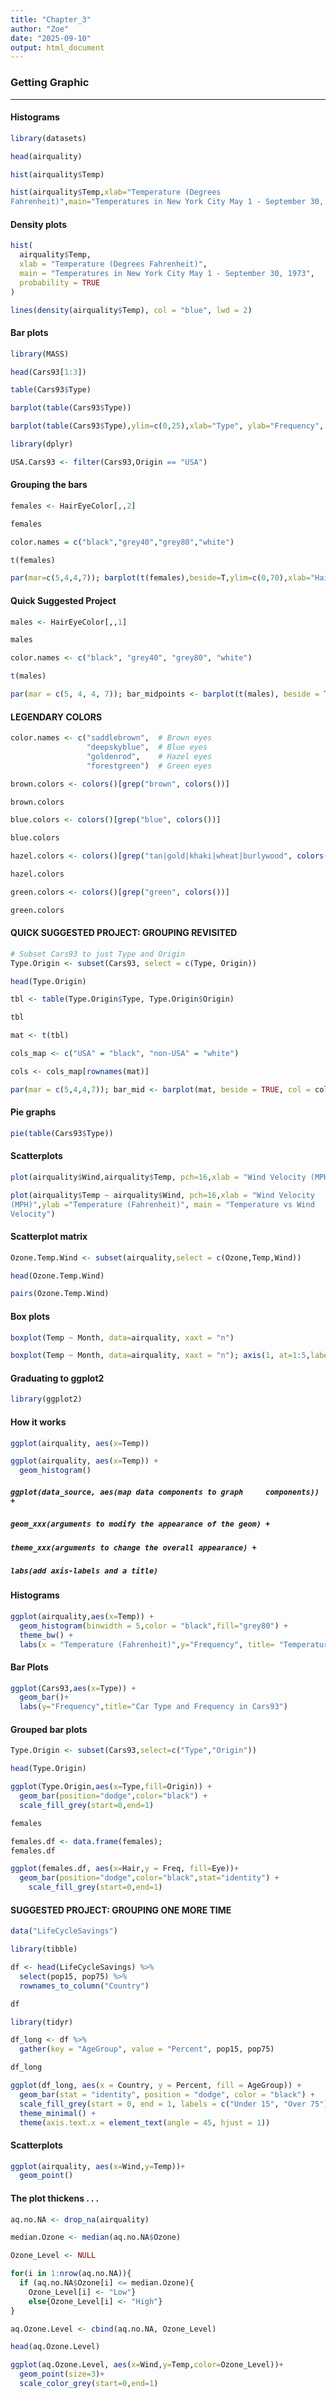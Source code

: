 ```yaml
---
title: "Chapter_3"
author: "Zoe"
date: "2025-09-10"
output: html_document
---
```


### Getting Graphic

------------------------------------------------------------------------

#### Histograms

```r
library(datasets)
```

```r
head(airquality)
```

```r
hist(airquality$Temp)
```

```r
hist(airquality$Temp,xlab="Temperature (Degrees
Fahrenheit)",main="Temperatures in New York City May 1 - September 30, 1973")
```

#### Density plots

```r
hist(
  airquality$Temp,
  xlab = "Temperature (Degrees Fahrenheit)",
  main = "Temperatures in New York City May 1 - September 30, 1973",
  probability = TRUE
)

lines(density(airquality$Temp), col = "blue", lwd = 2)
```

#### Bar plots

```r
library(MASS)
```

```r
head(Cars93[1:3])
```

```r
table(Cars93$Type)
```

```r
barplot(table(Cars93$Type))
```

```r
barplot(table(Cars93$Type),ylim=c(0,25),xlab="Type", ylab="Frequency", axis.lty="solid",space=.5)
```

```r
library(dplyr)
```

```r
USA.Cars93 <- filter(Cars93,Origin == "USA")
```

#### Grouping the bars

```r
females <- HairEyeColor[,,2]
```

```r
females
```

```r
color.names = c("black","grey40","grey80","white")
```

```r
t(females)
```

```r
par(mar=c(5,4,4,7)); barplot(t(females),beside=T,ylim=c(0,70),xlab="Hair Color",ylab="Frequency of Eye Color", col=color.names,axis.lty="solid"); legend("topright", rownames(t(females)), cex=0.8, fill=color.names, title="Eye Color", inset=c(-0.25,0), xpd=TRUE)
```

#### Quick Suggested Project

```r
males <- HairEyeColor[,,1]
```

```r
males
```

```r
color.names <- c("black", "grey40", "grey80", "white")
```

```r
t(males)
```

```r
par(mar = c(5, 4, 4, 7)); bar_midpoints <- barplot(t(males), beside = TRUE, ylim = c(0, 70), xlab = "Hair Color", ylab = "Frequency of Eye Color", col = color.names, axis.lty = "solid"); legend("topright", legend = rownames(t(males)), cex = 0.8, fill = color.names, title = "Eye Color", inset = c(-0.25, 0), xpd = TRUE)
```

#### LEGENDARY COLORS

```r
color.names <- c("saddlebrown",  # Brown eyes
                 "deepskyblue",  # Blue eyes
                 "goldenrod",    # Hazel eyes
                 "forestgreen")  # Green eyes
```

```r
brown.colors <- colors()[grep("brown", colors())]
```

```r
brown.colors
```

```r
blue.colors <- colors()[grep("blue", colors())]
```

```r
blue.colors
```

```r
hazel.colors <- colors()[grep("tan|gold|khaki|wheat|burlywood", colors())]
```

```r
hazel.colors
```

```r
green.colors <- colors()[grep("green", colors())]
```

```r
green.colors
```

#### QUICK SUGGESTED PROJECT: GROUPING REVISITED

```r
# Subset Cars93 to just Type and Origin
Type.Origin <- subset(Cars93, select = c(Type, Origin))
```

```r
head(Type.Origin)
```

```r
tbl <- table(Type.Origin$Type, Type.Origin$Origin)
```

```r
tbl
```

```r
mat <- t(tbl)
```

```r
cols_map <- c("USA" = "black", "non-USA" = "white")
```

```r
cols <- cols_map[rownames(mat)]
```

```r
par(mar = c(5,4,4,7)); bar_mid <- barplot(mat, beside = TRUE, col = cols, border = "black", ylim = c(0, max(mat) + 5), xlab = "Type", ylab = "Frequency", main = "Car Types by Origin"); legend("topright", legend = rownames(mat), fill = cols, border = "black", title = "Origin", inset = c(-0.25, 0), xpd = TRUE)

```

#### Pie graphs

```r
pie(table(Cars93$Type))
```

#### Scatterplots

```r
plot(airquality$Wind,airquality$Temp, pch=16,xlab = "Wind Velocity (MPH)", ylab ="Temperature (Fahrenheit)", main = "Temperature vs Wind Velocity")
```

```r
plot(airquality$Temp ~ airquality$Wind, pch=16,xlab = "Wind Velocity
(MPH)",ylab ="Temperature (Fahrenheit)", main = "Temperature vs Wind
Velocity")
```

#### Scatterplot matrix

```r
Ozone.Temp.Wind <- subset(airquality,select = c(Ozone,Temp,Wind))
```

```r
head(Ozone.Temp.Wind)
```

```r
pairs(Ozone.Temp.Wind)
```

#### Box plots

```r
boxplot(Temp ~ Month, data=airquality, xaxt = "n")
```

```r
boxplot(Temp ~ Month, data=airquality, xaxt = "n"); axis(1, at=1:5,labels=c("May","June","July","August", "September"))
```

#### Graduating to ggplot2

```r
library(ggplot2)
```

#### How it works

```r
ggplot(airquality, aes(x=Temp))
```

```r
ggplot(airquality, aes(x=Temp)) +
  geom_histogram()
```

##### `ggplot(data_source, aes(map data components to graph     components)) +`

##### `geom_xxx(arguments to modify the appearance of the geom) +`

##### `theme_xxx(arguments to change the overall appearance) +`

##### `labs(add axis-labels and a title)`

#### Histograms

```r
ggplot(airquality,aes(x=Temp)) +
  geom_histogram(binwidth = 5,color = "black",fill="grey80") + 
  theme_bw() +
  labs(x = "Temperature (Fahrenheit)",y="Frequency", title= "Temperatures in the airquality Data Frame")
```

#### Bar Plots

```r
ggplot(Cars93,aes(x=Type)) + 
  geom_bar()+ 
  labs(y="Frequency",title="Car Type and Frequency in Cars93")
```

#### Grouped bar plots

```r
Type.Origin <- subset(Cars93,select=c("Type","Origin"))
```

```r
head(Type.Origin)
```

```r
ggplot(Type.Origin,aes(x=Type,fill=Origin)) + 
  geom_bar(position="dodge",color="black") +
  scale_fill_grey(start=0,end=1)
```

```r
females
```

```r
females.df <- data.frame(females);
females.df
```

```r
ggplot(females.df, aes(x=Hair,y = Freq, fill=Eye))+
  geom_bar(position="dodge",color="black",stat="identity") + 
    scale_fill_grey(start=0,end=1)
```

#### SUGGESTED PROJECT: GROUPING ONE MORE TIME

```r
data("LifeCycleSavings")
```

```r
library(tibble)
```

```r
df <- head(LifeCycleSavings) %>%
  select(pop15, pop75) %>%
  rownames_to_column("Country")
```

```r
df
```

```r
library(tidyr)
```

```r
df_long <- df %>%
  gather(key = "AgeGroup", value = "Percent", pop15, pop75)
```

```r
df_long
```

```r
ggplot(df_long, aes(x = Country, y = Percent, fill = AgeGroup)) +
  geom_bar(stat = "identity", position = "dodge", color = "black") +
  scale_fill_grey(start = 0, end = 1, labels = c("Under 15", "Over 75")) +
  theme_minimal() +
  theme(axis.text.x = element_text(angle = 45, hjust = 1))
```

#### Scatterplots

```r
ggplot(airquality, aes(x=Wind,y=Temp))+
  geom_point()
```

#### The plot thickens . . .

```r
aq.no.NA <- drop_na(airquality)
```

```r
median.Ozone <- median(aq.no.NA$Ozone)
```

```r
Ozone_Level <- NULL
```

```r
for(i in 1:nrow(aq.no.NA)){
  if (aq.no.NA$Ozone[i] <= median.Ozone){
    Ozone_Level[i] <- "Low"}
    else{Ozone_Level[i] <- "High"}
}
```

```r
aq.Ozone.Level <- cbind(aq.no.NA, Ozone_Level)
```

```r
head(aq.Ozone.Level)
```

```r
ggplot(aq.Ozone.Level, aes(x=Wind,y=Temp,color=Ozone_Level))+
  geom_point(size=3)+
  scale_color_grey(start=0,end=1)
```

```r

```
